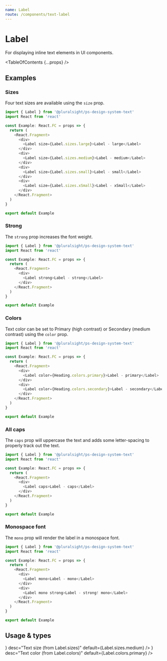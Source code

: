```yaml
---
name: Label
route: /components/text-label
---
```



# Label

<Intro>For displaying inline text elements in UI components.</Intro>

<TableOfContents {...props} />

## Examples

### Sizes

Four text sizes are available using the `size` prop.

```typescript
import { Label } from '@pluralsight/ps-design-system-text'
import React from 'react'

const Example: React.FC = props => {
  return (
    <React.Fragment>
      <div>
        <Label size={Label.sizes.large}>Label - large</Label>
      </div>
      <div>
        <Label size={Label.sizes.medium}>Label - medium</Label>
      </div>
      <div>
        <Label size={Label.sizes.small}>Label - small</Label>
      </div>
      <div>
        <Label size={Label.sizes.xSmall}>Label - xSmall</Label>
      </div>
    </React.Fragment>
  )
}

export default Example
```

### Strong

The `strong` prop increases the font weight.

```typescript
import { Label } from '@pluralsight/ps-design-system-text'
import React from 'react'

const Example: React.FC = props => {
  return (
    <React.Fragment>
      <div>
        <Label strong>Label - strong</Label>
      </div>
    </React.Fragment>
  )
}

export default Example
```

### Colors

Text color can be set to Primary (high contrast) or Secondary (medium contrast) using the `color` prop.

```typescript
import { Label } from '@pluralsight/ps-design-system-text'
import React from 'react'

const Example: React.FC = props => {
  return (
    <React.Fragment>
      <div>
        <Label color={Heading.colors.primary}>Label - primary</Label>
      </div>
      <div>
        <Label color={Heading.colors.secondary}>Label - secondary</Label>
      </div>
    </React.Fragment>
  )
}

export default Example
```

### All caps

The `caps` prop will uppercase the text and adds some letter-spacing to properly track out the text.

```typescript
import { Label } from '@pluralsight/ps-design-system-text'
import React from 'react'

const Example: React.FC = props => {
  return (
    <React.Fragment>
      <div>
        <Label caps>Label - caps</Label>
      </div>
    </React.Fragment>
  )
}

export default Example
```

### Monospace font

The `mono` prop will render the label in a monospace font.

```typescript
import { Label } from '@pluralsight/ps-design-system-text'
import React from 'react'

const Example: React.FC = props => {
  return (
    <React.Fragment>
      <div>
        <Label mono>Label - mono</Label>
      </div>
      <div>
        <Label mono strong>Label - strong! mono</Label>
      </div>
    </React.Fragment>
  )
}

export default Example
```

## Usage & types

<Usage
  install="npm install @pluralsight/ps-design-system-text"
  import="import { Label } from '@pluralsight/ps-design-system-text'"
  packageName="text"
  version={props.version}
/>

<TypesTable>
  <TypesProp
    name="size"
    type={<TypesEnum enum={Label.sizes} />}
    desc="Text size (from Label.sizes)"
    default={Label.sizes.medium}
  />
  <TypesProp
    name="color"
    type={<TypesEnum enum={Label.colors} />}
    desc="Text color (from Label.colors)"
    default={Label.colors.primary}
  />
  <TypesProp
    name="strong"
    type="boolean"
    desc="Bold text style"
    default="false"
  />
  <TypesProp
    name="caps"
    type="boolean"
    desc="Uppercase text style"
    default="false"
  />
  <TypesProp
    name="mono"
    type="boolean"
    desc="Use monospace font"
    default="false"
  />
</TypesTable>
